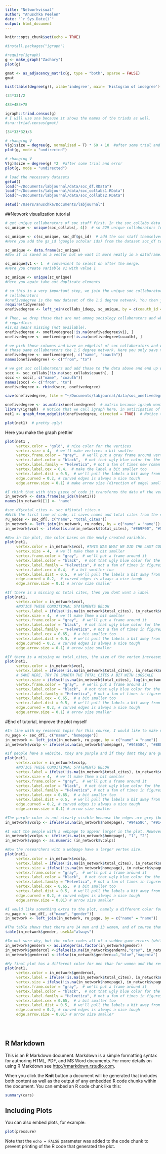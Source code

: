 ```yaml
---
title: "Networkvisual"
author: "Anuschka Peelen"
date: "`r Sys.Date()`"
output: html_document
---
```


```r
knitr::opts_chunk$set(echo = TRUE)
```

```r
#install.packages("igraph")

#require(igraph)
g <- make_graph("Zachary")
plot(g)
```

```r
gmat <- as_adjacency_matrix(g, type = "both", sparse = FALSE)
gmat
```

```r
hist(table(degree(g)), xlab='indegree', main= 'Histogram of indegree')
```

```r
(34*33)/2

483+483+78
```

```r
igraph::triad.census(g)
# I will use sna because it shows the names of the triads as well.
#sna::triad.census(gmat)
```

```r
(34*33*32)/3

```

```r
# changing V
V(g)$size = degree(g, normalized = T) * 60 + 10  #after some trial and error
plot(g, mode = "undirected")
```

```r
# changing V
V(g)$size = degree(g) *2  #after some trial and error
plot(g, mode = "undirected")
```

```r
# load the necessary datasets
getwd()
load("~/Documents/labjournal/data/soc_df.RData")
load("~/Documents/labjournal/data/soc_collabs1.RData")
load("~/Documents/labjournal/data/soc_collabs2.RData")
```

```r
setwd("/Users/anuschka/Documents/labjournal")
```

##Network visualization tutorial

```r
# get unique collaborators of soc staff first. In the soc_collabs data there are 400 entries. However, some of them are listed twice. You want to take those out. The [,4] means that the fourth column is used to get the unique cases (those are the coauthor ids)
sc_unique <- unique(soc_collabs[, 4])  # so 229 unique collaborators for RU staff?
```

```r
sc_unique <- c(sc_unique, soc_df$gs_id)  # add the soc staff themselves.
#Here you add the gs_id (google scholar ids) from the dataset soc_df to the newly created data (sc_unique)
```

```r
sc_unique <- data.frame(sc_unique)
#Now it is saved as a vector but we want it more neatly in a dataframe. Probably you could combine all the code used above with row bind 
```

```r
sc_unique$v1 <- 1  # convenient to select on after the merge.
#Here you create variable v1 with value 1
```

```r
sc_unique <- unique(sc_unique)
#Here you again take out duplicate elements
```

```r
# so this is a very important step, we join the unique soc collaborators to the collaborators of
# collaborators
#onefivedegree is the new dataset of the 1.5 degree network. You then join the co-authors of the unique # collaborators together into this onefivedegree
require(tidyverse)
onefivedegree <- left_join(collabs_1deep, sc_unique, by = c(coauth_id = "sc_unique"))
```

```r
# Then, we drop those that are not among sociology collaborators and who don't lsit coauthors
# regardless
#is.na means missing (not available). 
onefivedegree <- onefivedegree[!is.na(onefivedegree$v1), ]
onefivedegree <- onefivedegree[!is.na(onefivedegree$coauth), ]
```

```r
# we pick those columns and have an edgelist of soc collaborators and whether they collaborate with
# those same collaborators the 1.5 degree network. Here you only save the names and the names of their #coauthors (and you change those names so that you see how the relation works). In this edgelist you cant see that much yet (only a tie between dyads(?))
onefivedegree <- onefivedegree[, c("name", "coauth")]
names(onefivedegree) <- c("from", "to")
```

```r
# we get soc collaborators and add those to the data above and end up with a nice edgelist! So you first take out the missings and save the name and coauthors from the soc_collabs file. Then you change those names to from and to as well and then you bind these in the rows of onefivedegree. 
socc <- soc_collabs[!is.na(soc_collabs$coauth), ]
socc <- socc[, c("name", "coauth")]
names(socc) <- c("from", "to")
onefivedegree <- rbind(socc, onefivedegree)
```

```r
save(onefivedegree, file = "~/Documents/labjournal/data/soc_onefivedegree.RData")
```

```r
onefivedegree <- as.matrix(onefivedegree)  # matrix because igraph wants that
library(igraph)  # Notice that we call igraph here, in anticipation of the viz tutorial.
net1 <- graph_from_edgelist(onefivedegree, directed = TRUE)  # Notice the igraph function here!
```

```r
plot(net1)  # pretty ugly!
```

Here you make the graph prettier

```r
plot(net1 ,
     vertex.color = "gold", # nice color for the vertices
     vertex.size = 4,  # we'll make vertices a bit smaller
     vertex.frame.color = "gray",  # we'll put a gray frame around vertices
     vertex.label.color = "black",  # not that ugly blue color for the labels (names)
     vertex.label.family = "Helvetica", # not a fan of times new roman in figures
     vertex.label.cex = 0.4,  # make the label a bit smaller too
     vertex.label.dist = 0.5,  # we'll pull the labels a bit away from the vertices
     edge.curved = 0.2, # curved edges is always a nice touch
     edge.arrow.size = 0.1) # make arrow size (direction of edge) smaller
```

```r
#I think that with this piece of code it transforms the data of the vertices that are now stored in net1 (where the graphs are based on) into normal vectors (that what ad_ids does. But im not totally sure what they are right now. Innetwork now has all the names.
in_network <- data.frame(as_ids(V(net1)))
names(in_network)[1] <- "name"

#soc_df$total_cites <- soc_df$total_cites.x
#With the first line of code, it saves names and total cites from the soc_df data into ru_nodes. Then the in_network and ru_nodes are merged based on the name. We can see that cities scores a lot of missings because I believe we only know the cites of the researchers at the RU. All the others score an NA. The final line of code uses an if-statement. If there is a missing on total_cites, those individuals get the E69F00 (then the condition is true), if the condition is false (and people dont have a missing) they get the score 56B4E9. The first code is a kind of orange color and the second a blue one. Thus, you can use this to give different colors to people based on the total cites. 
ru_nodes <- soc_df[, c("name", "total_cites")]
in_network <- left_join(in_network, ru_nodes, by = c("name" = "name"))
in_network$vcol <- ifelse(is.na(in_network$total_cites), "#E69F00", "#56B4E9")

#Now in the plot, the color bases on the newly created variable. 
plot(net1,
     vertex.color = in_network$vcol, #THIS WAS WHAT WE DID THE LAST CODEBLOCK FOR!
     vertex.size = 4,  # we'll make them a bit smaller
     vertex.frame.color = "gray",  # we'll put a frame around it
     vertex.label.color = "black",  # not that ugly blue color for the names
     vertex.label.family = "Helvetica", # not a fan of times in figures
     vertex.label.cex = 0.4,  # a bit smaller too
     vertex.label.dist = 0.5,  # we'll pull the labels a bit away from the vertices
     edge.curved = 0.2,  # curved edges is always a nice tough
     edge.arrow.size = 0.1) # arrow size smaller
```

```r
#If there is a missing on total cites, then you dont want a label
plot(net1,
     vertex.color = in_network$vcol, 
     #NOTICE THESE CONDITIONAL STATEMENTS BELOW
     vertex.label = ifelse(!is.na(in_network$total_cites), in_network$name, NA),
     vertex.size = 4,  # we'll make them a bit smaller
     vertex.frame.color = "gray",  # we'll put a frame around it
     vertex.label.color = "black",  # not that ugly blue color for the names
     vertex.label.family = "Helvetica", # not a fan of times in figures
     vertex.label.cex = 0.65,  # a bit smaller too
     vertex.label.dist = 0.5,  # we'll pull the labels a bit away from the vertices
     edge.curved = 0.2, # curved edges is always a nice tough
     edge.arrow.size = 0.1) # arrow size smaller
```

```r

#If there is a missing on total_cites, the size of the vertex increases with log(2) (thus x0.3). But why do you use log and not just *0.3 e.g.? 
plot(net1,
     vertex.color = in_network$vcol, 
     vertex.label = ifelse(!is.na(in_network$total_cites), in_network$name, NA),
     # SAME HERE, TRY TO SMOOTH THE TOTAL_CITES A BIT WITH LOGSCALE
     vertex.size = ifelse(!is.na(in_network$total_cites), log(in_network$total_cites), 2),
     vertex.frame.color = "gray",  # we'll put a frame around it
     vertex.label.color = "black",  # not that ugly blue color for the names
     vertex.label.family = "Helvetica", # not a fan of times in figures
     vertex.label.cex = 0.65,  # a bit smaller too
     vertex.label.dist = 0.5,  # we'll pull the labels a bit away from the vertices
     edge.curved = 0.2, # curved edges is always a nice tough
     edge.arrow.size = 0.1) # arrow size smaller
```

#End of tutorial, improve the plot myself

```r
#In line with my research topic for this course, I would like to make visible who of the researchers has a homepage (more active online?) and who does not. In soc_df you have the variable homepage. 
ru_page <- soc_df[, c("name", "homepage")]
in_network <- left_join(in_network, ru_page, by = c("name" = "name"))
in_network$vcolp <- ifelse(is.na(in_network$homepage), "#94E58C", "#B88CE5")

#If people have a website, they are purple and if they dont they are green. Furthermore, I still dont want labels for the non-RU researchers. 
plot(net1,
     vertex.color = in_network$vcolp, 
     #NOTICE THESE CONDITIONAL STATEMENTS BELOW
     vertex.label = ifelse(!is.na(in_network$total_cites), in_network$name, NA),
     vertex.size = 4,  # we'll make them a bit smaller
     vertex.frame.color = "gray",  # we'll put a frame around it
     vertex.label.color = "black",  # not that ugly blue color for the names
     vertex.label.family = "Helvetica", # not a fan of times in figures
     vertex.label.cex = 0.65,  # a bit smaller too
     vertex.label.dist = 0.5,  # we'll pull the labels a bit away from the vertices
     edge.curved = 0.2, # curved edges is always a nice tough
     edge.arrow.size = 0.1) # arrow size smaller

#The purple color is not clearly visible because the edges are grey (but I do want to keep the grey color).
in_network$vcolp <- ifelse(is.na(in_network$homepage), "#94E58C", "#9145DE")


```

```r

#I want the people with a webpage to appear larger in the plot. However, it's a string variable so first I have to make it numeric
in_network$vcolps <- ifelse(is.na(in_network$homepage), "1", "2")
in_network$vpagn <- as.numeric (in_network$vcolps)

#Now the researchers with a webpage have a larger vertex size. 
plot(net1,
     vertex.color = in_network$vcolp, 
     vertex.label = ifelse(!is.na(in_network$total_cites), in_network$name, NA),
     vertex.size = ifelse(!is.na(in_network$homepage), in_network$vpagn*5, in_network$vpagn*1.5),
     vertex.frame.color = "gray",  # we'll put a frame around it
     vertex.label.color = "black",  # not that ugly blue color for the names
     vertex.label.family = "Helvetica", # not a fan of times in figures
     vertex.label.cex = 0.65,  # a bit smaller too
     vertex.label.dist = 0.5,  # we'll pull the labels a bit away from the vertices
     edge.curved = 0.2, # curved edges is always a nice tough
     edge.arrow.size = 0.01) # arrow size smaller
```

```r
#I would like something extra to the plot, namely a different color for men than for women. 
ru_page <- soc_df[, c("name", "gender")]
in_network <- left_join(in_network, ru_page, by = c("name" = "name"))

#The table shows that there are 14 men and 13 women, and of course that most people have a missing. Gender information is not coded for the data of the coauthors so i can only do it for these people. 
table(in_network$gender, useNA="always")

#Im not sure why, but the color codes all of a sudden gave errors (while they worked above). I dont manage to give the missings on gender a different color because i either get the output that the missings have a color and men/women still have a numeric score, or the men are blue, the women magenta but then the missings return to NA. Idk how to combine it all in one code. 
in_network$gendern <- as.integer(as.factor(in_network$gender))
in_network$gendercol <-ifelse(is.na(in_network$gendern),"gray", in_network$gendern)
in_network$gendercol <-ifelse(in_network$gendern==1,"blue","magenta")

#My final plot has a different color for men than for women and the researchers with a homepage have a larger vertex size. 
plot(net1,
     vertex.color = in_network$gendercol, 
     vertex.label = ifelse(!is.na(in_network$total_cites), in_network$name, NA),
     vertex.size = ifelse(!is.na(in_network$homepage), in_network$vpagn*5, in_network$vpagn*1.5),
     vertex.frame.color = "gray",  # we'll put a frame around it
     vertex.label.color = "black",  # not that ugly blue color for the names
     vertex.label.family = "Helvetica", # not a fan of times in figures
     vertex.label.cex = 0.65,  # a bit smaller too
     vertex.label.dist = 0.5,  # we'll pull the labels a bit away from the vertices
     edge.curved = 0.2, # curved edges is always a nice tough
     edge.arrow.size = 0.01) # arrow size smaller

  
  
```

## R Markdown

This is an R Markdown document. Markdown is a simple formatting syntax for authoring HTML, PDF, and MS Word documents. For more details on using R Markdown see <http://rmarkdown.rstudio.com>.

When you click the **Knit** button a document will be generated that includes both content as well as the output of any embedded R code chunks within the document. You can embed an R code chunk like this:

```r
summary(cars)
```

## Including Plots

You can also embed plots, for example:

```r
plot(pressure)
```

Note that the `echo = FALSE` parameter was added to the code chunk to prevent printing of the R code that generated the plot.
